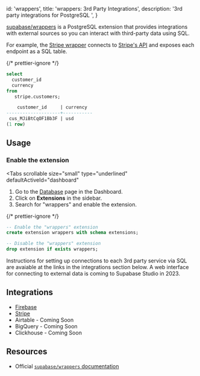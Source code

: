 
  id: 'wrappers',
  title: 'wrappers: 3rd Party Integrations',
  description: '3rd party integrations for PostgreSQL ',
}

[supabase/wrappers](https://supabase.github.io/wrappers/) is a PostgreSQL extension that provides integrations with external sources so you can interact with third-party data using SQL. 

For example, the [Stripe wrapper](https://supabase.github.io/wrappers/stripe/) connects to [Stripe's API](https://stripe.com/docs/api) and exposes each endpoint as a SQL table.

{/* prettier-ignore */}
```sql
select
  customer_id
  currency
from
   stripe.customers;

    customer_id     | currency 
--------------------+-----------
 cus_MJiBtCqOF1Bb3F | usd      
(1 row)
```

## Usage

### Enable the extension

<Tabs
  scrollable
  size="small"
  type="underlined"
  defaultActiveId="dashboard"
>
<TabPanel id="dashboard" label="Dashboard">

1. Go to the [Database](https://app.supabase.com/project/_/database/tables) page in the Dashboard.
2. Click on **Extensions** in the sidebar.
3. Search for "wrappers" and enable the extension.

</TabPanel>
<TabPanel id="sql" label="SQL">

{/* prettier-ignore */}
```sql
-- Enable the "wrappers" extension
create extension wrappers with schema extensions;

-- Disable the "wrappers" extension
drop extension if exists wrappers;
```

</TabPanel>
</Tabs>

Instructions for setting up connections to each 3rd party service via SQL are avaiable at the links in the integrations section below.
A web interface for connecting to external data is coming to Supabase Studio in 2023.

## Integrations

- [Firebase](https://supabase.github.io/wrappers/firebase/)
- [Stripe](https://supabase.github.io/wrappers/stripe/)
- Airtable - Coming Soon
- BigQuery - Coming Soon
- Clickhouse - Coming Soon

## Resources

- Official [`supabase/wrappers` documentation](https://supabase.github.io/wrappers/)


